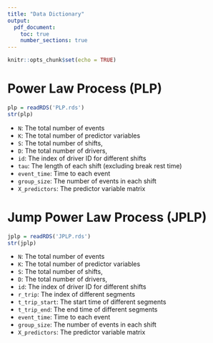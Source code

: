 ---
title: "Data Dictionary"
output: 
  pdf_document:
    toc: true
    number_sections: true
---

```{r setup, include=FALSE}
knitr::opts_chunk$set(echo = TRUE)
```

# Power Law Process (PLP)

```{r}
plp = readRDS('PLP.rds')
str(plp)
```

- `N`: The total number of events
- `K`: The total number of predictor variables
- `S`: The total number of shifts,
- `D`: The total number of drivers,
- `id`: The index of driver ID for different shifts
- `tau`: The length of each shift (excluding break rest time)
- `event_time`: Time to each event
- `group_size`: The number of events in each shift
- `X_predictors`: The predictor variable matrix

\clearpage

# Jump Power Law Process (JPLP)

```{r}
jplp = readRDS('JPLP.rds')
str(jplp)
```

- `N`: The total number of events
- `K`: The total number of predictor variables
- `S`: The total number of shifts,
- `D`: The total number of drivers,
- `id`: The index of driver ID for different shifts
- `r_trip`: The index of different segments
- `t_trip_start`: The start time of different segments
- `t_trip_end`: The end time of different segments
- `event_time`: Time to each event
- `group_size`: The number of events in each shift
- `X_predictors`: The predictor variable matrix